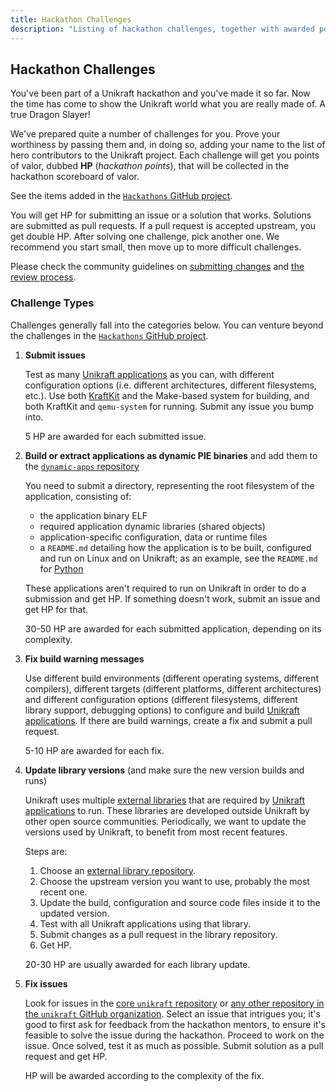 ```yaml
---
title: Hackathon Challenges
description: "Listing of hackathon challenges, together with awarded points"
---
```


## Hackathon Challenges

You've been part of a Unikraft hackathon and you've made it so far.
Now the time has come to show the Unikraft world what you are really made of.
A true Dragon Slayer!

We've prepared quite a number of challenges for you.
Prove your worthiness by passing them and, in doing so, adding your name to the list of hero contributors to the Unikraft project.
Each challenge will get you points of valor, dubbed **HP** (_hackathon points_), that will be collected in the hackathon scoreboard of valor.

See the items added in the [`Hackathons` GitHub project](https://github.com/orgs/unikraft/projects/29).

You will get HP for submitting an issue or a solution that works.
Solutions are submitted as pull requests.
If a pull request is accepted upstream, you get double HP.
After solving one challenge, pick another one.
We recommend you start small, then move up to more difficult challenges.

Please check the community guidelines on [submitting changes](https://github.com/unikraft/docs/blob/2ff2de59b4032fb6ebefc05c24ef832adacf7768/content/en/docs/contributing/submitting-changes.md) and [the review process](https://github.com/unikraft/docs/blob/2ff2de59b4032fb6ebefc05c24ef832adacf7768/content/en/docs/contributing/review-process.md).

### Challenge Types

Challenges generally fall into the categories below.
You can venture beyond the challenges in the [`Hackathons` GitHub project](https://github.com/orgs/unikraft/projects/29).

1. **Submit issues**

   Test as many [Unikraft applications](https://github.com/search?q=topic%3Aunikraft-application+org%3Aunikraft&type=Repositories) as you can, with different configuration options (i.e. different architectures, different filesystems, etc.).
   Use both [KraftKit](https://github.com/unikraft/kraftkit) and the Make-based system for building, and both KraftKit and `qemu-system` for running.
   Submit any issue you bump into.

   5 HP are awarded for each submitted issue.

1. **Build or extract applications as dynamic PIE binaries** and add them to the [`dynamic-apps` repository](https://github.com/unikraft/dynamic-apps)

   You need to submit a directory, representing the root filesystem of the application, consisting of:

   - the application binary ELF
   - required application dynamic libraries (shared objects)
   - application-specific configuration, data or runtime files
   - a `README.md` detailing how the application is to be built, configured and run on Linux and on Unikraft;
    as an example, see the `README.md` for [Python](https://github.com/unikraft/dynamic-apps/tree/master/lang/python)

   These applications aren't required to run on Unikraft in order to do a submission and get HP.
   If something doesn't work, submit an issue and get HP for that.

   30-50 HP are awarded for each submitted application, depending on its complexity.

1. **Fix build warning messages**

    Use different build environments (different operating systems, different compilers), different targets (different platforms, different architectures) and different configuration options (different filesystems, different library support, debugging options) to configure and build [Unikraft applications](https://github.com/search?q=topic%3Aunikraft-application+org%3Aunikraft&type=Repositories).
    If there are build warnings, create a fix and submit a pull request.

   5-10 HP are awarded for each fix.

1. **Update library versions** (and make sure the new version builds and runs)

   Unikraft uses multiple [external libraries](https://github.com/search?q=topic%3Aunikraft-library+org%3Aunikraft&type=Repositories) that are required by [Unikraft applications](https://github.com/search?q=topic%3Aunikraft-application+org%3Aunikraft&type=Repositories) to run.
   These libraries are developed outside Unikraft by other open source communities.
   Periodically, we want to update the versions used by Unikraft, to benefit from most recent features.

   Steps are:

   1. Choose an [external library repository](https://github.com/search?q=topic%3Aunikraft-library+org%3Aunikraft&type=Repositories).
   1. Choose the upstream version you want to use, probably the most recent one.
   1. Update the build, configuration and source code files inside it to the updated version.
   1. Test with all Unikraft applications using that library.
   1. Submit changes as a pull request in the library repository.
   1. Get HP.

   20-30 HP are usually awarded for each library update.

1. **Fix issues**

   Look for issues in the [core `unikraft` repository](https://github.com/unikraft/unikraft/) or [any other repository in the `unikraft` GitHub organization](https://github.com/orgs/unikraft/repositories).
   Select an issue that intrigues you;
   it's good to first ask for feedback from the hackathon mentors, to ensure it's feasible to solve the issue during the hackathon.
   Proceed to work on the issue.
   Once solved, test it as much as possible.
   Submit solution as a pull request and get HP.

   HP will be awarded according to the complexity of the fix.
